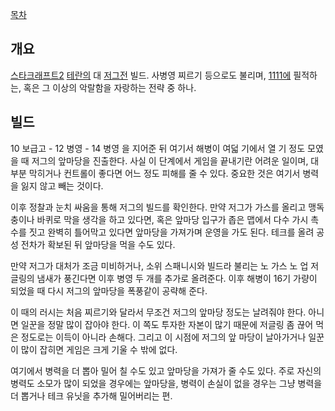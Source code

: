 [[목차]]

== 개요 ==

[[스타크래프트2]] [[테란]]의 대 [[저그]]전 빌드. 사병영 찌르기 등으로도 불리며, [[1111]]에 필적하는, 혹은 그 이상의 악랄함을 자랑하는 전략 중 하나.

== 빌드 ==

10 보급고 - 12 병영 - 14 병영 을 지어준 뒤 여기서 해병이 여덟 기에서 열 기 정도 모였을 때 저그의 앞마당을 진출한다. 사실 이 단계에서 게임을 끝내기란 어려운 일이며, 대부분 막히거나 컨트롤이 좋다면 어느 정도 피해를 줄 수 있다. 중요한 것은 여기서 병력을 잃지 않고 빼는 것이다.

이후 정찰과 눈치 싸움을 통해 저그의 빌드를 확인한다. 만약 저그가 가스를 올리고 맹독충이나 바퀴로 막을 생각을 하고 있다면, 혹은 앞마당 입구가 좁은 맵에서 다수 가시 촉수를 짓고 완벽히 틀어막고 있다면 앞마당을 가져가며 운영을 가도 된다. 테크를 올려 공성 전차가 확보된 뒤 앞마당을 먹을 수도 있다. 

만약 저그가 대처가 조금 미비하거나, 소위 스패니시와 빌드라 불리는 노 가스 노 업 저글링의 냄새가 풍긴다면 이후 병영 두 개를 추가로 올려준다. 이후 해병이 16기 가량이 되었을 때 다시 저그의 앞마당을 폭풍같이 공략해 준다. 

이 때의 러시는 처음 찌르기와 달라서 무조건 저그의 앞마당 정도는 날려줘야 한다. 아니면 일꾼을 정말 많이 잡아야 한다. 이 쪽도 투자한 자본이 많기 때문에 저글링 좀 끊어 먹은 정도로는 이득이 아니라 손해다. 그리고 이 시점에 저그의 앞 마당이 날아가거나 일꾼이 많이 잡히면 게임은 크게 기울 수 밖에 없다.

여기에서 병력을 더 뽑아 밀어 칠 수도 있고 앞마당을 가져가 줄 수도 있다. 주로 자신의 병력도 소모가 많이 되었을 경우에는 앞마당을, 병력이 손실이 없을 경우는 그냥 병력을 더 뽑거나 테크 유닛을 추가해 밀어버리는 편.
